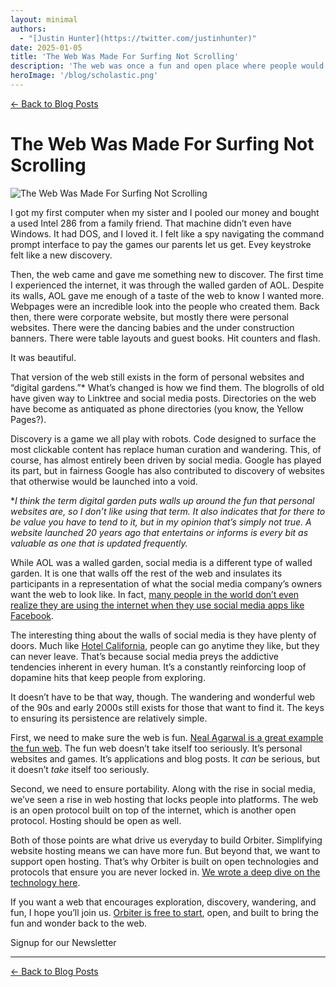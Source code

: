 ```yaml
---
layout: minimal
authors:
  - "[Justin Hunter](https://twitter.com/justinhunter)"
date: 2025-01-05
title: 'The Web Was Made For Surfing Not Scrolling'
description: 'The web was once a fun and open place where people would wander and wonder. Social media has negatively impacted that.'
heroImage: '/blog/scholastic.png'
---
```



[← Back to Blog Posts](/blog)

# The Web Was Made For Surfing Not Scrolling

![The Web Was Made For Surfing Not Scrolling](/blog/scholastic.png)

I got my first computer when my sister and I pooled our money and bought a used Intel 286 from a family friend. That machine didn’t even have Windows. It had DOS, and I loved it. I felt like a spy navigating the command prompt interface to pay the games our parents let us get. Evey keystroke felt like a new discovery.

Then, the web came and gave me something new to discover. The first time I experienced the internet, it was through the walled garden of AOL. Despite its walls, AOL gave me enough of a taste of the web to know I wanted more. Webpages were an incredible look into the people who created them. Back then, there were corporate website, but mostly there were personal websites. There were the dancing babies and the under construction banners. There were table layouts and guest books. Hit counters and flash.

It was beautiful.

That version of the web still exists in the form of personal websites and “digital gardens.”* What’s changed is how we find them. The blogrolls of old have given way to Linktree and social media posts. Directories on the web have become as antiquated as phone directories (you know, the Yellow Pages?).

Discovery is a game we all play with robots. Code designed to surface the most clickable content has replace human curation and wandering. This, of course, has almost entirely been driven by social media. Google has played its part, but in fairness Google has also contributed to discovery of websites that otherwise would be launched into a void.

**I think the term digital garden puts walls up around the fun that personal websites are, so I don’t like using that term. It also indicates that for there to be value you have to tend to it, but in my opinion that’s simply not true. A website launched 20 years ago that entertains or informs is every bit as valuable as one that is updated frequently.*

While AOL was a walled garden, social media is a different type of walled garden. It is one that walls off the rest of the web and insulates its participants in a representation of what the social media company’s owners want the web to look like. In fact, [many people in the world don’t even realize they are using the internet when they use social media apps like Facebook](https://qz.com/333313/milliions-of-facebook-users-have-no-idea-theyre-using-the-internet).

The interesting thing about the walls of social media is they have plenty of doors. Much like [Hotel California](https://www.youtube.com/watch?v=09839DpTctU), people can go anytime they like, but they can never leave. That’s because social media preys the addictive tendencies inherent in every human. It’s a constantly reinforcing loop of dopamine hits that keep people from exploring.

It doesn’t have to be that way, though. The wandering and wonderful web of the 90s and early 2000s still exists for those that want to find it. The keys to ensuring its persistence are relatively simple.

First, we need to make sure the web is fun. [Neal Agarwal is a great example the fun web](https://neal.fun). The fun web doesn’t take itself too seriously. It’s personal websites and games. It’s applications and blog posts. It *can* be serious, but it doesn’t *take* itself too seriously.

Second, we need to ensure portability. Along with the rise in social media, we’ve seen a rise in web hosting that locks people into platforms. The web is an open protocol built on top of the internet, which is another open protocol. Hosting should be open as well.

Both of those points are what drive us everyday to build Orbiter. Simplifying website hosting means we can have more fun. But beyond that, we want to support open hosting. That’s why Orbiter is built on open technologies and protocols that ensure you are never locked in. [We wrote a deep dive on the technology here](https://orbiter.host/blog/how-we-use-blockchain-behind-the-scenes).

If you want a web that encourages exploration, discovery, wandering, and fun, I hope you’ll join us. [Orbiter is free to start](https://orbiter.host), open, and built to bring the fun and wonder back to the web.

<div className="flex items-center flex-col gap-2 justify-center">
	<p className="font-bold">Signup for our Newsletter</p>
	<NewsletterForm />
</div>

---

[← Back to Blog Posts](/blog)
